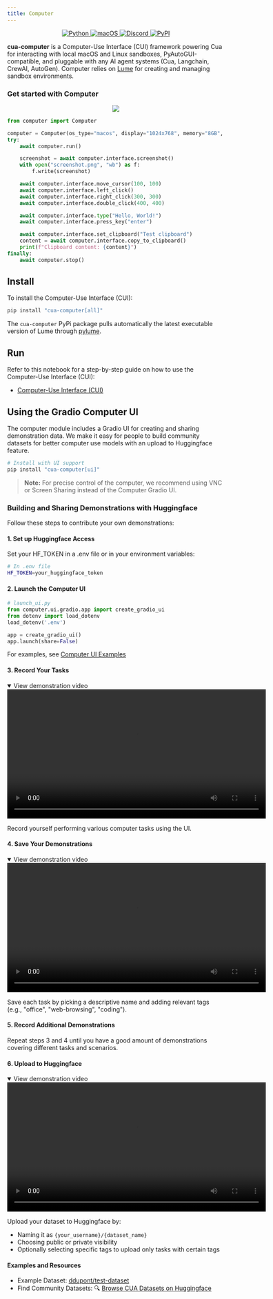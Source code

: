 ```yaml
---
title: Computer
---
```


<div
  align="center"
  style={{
    display: 'flex',
    gap: '10px',
    margin: '0 auto',
    width: '100%',
    justifyContent: 'center',
  }}
>
  <a href="#">
    <img
      src="https://img.shields.io/badge/Python-333333?logo=python&logoColor=white&labelColor=333333"
      alt="Python"
    />
  </a>
  <a href="#">
    <img
      src="https://img.shields.io/badge/macOS-000000?logo=apple&logoColor=F0F0F0"
      alt="macOS"
    />
  </a>
  <a href="https://discord.com/invite/mVnXXpdE85">
    <img
      src="https://img.shields.io/badge/Discord-%235865F2.svg?&logo=discord&logoColor=white"
      alt="Discord"
    />
  </a>
  <a href="https://pypi.org/project/cua-computer/">
    <img
      src="https://img.shields.io/pypi/v/cua-computer?color=333333"
      alt="PyPI"
    />
  </a>
</div>

**cua-computer** is a Computer-Use Interface (CUI) framework powering Cua for interacting with local macOS and Linux sandboxes, PyAutoGUI-compatible, and pluggable with any AI agent systems (Cua, Langchain, CrewAI, AutoGen). Computer relies on [Lume](https://github.com/trycua/lume) for creating and managing sandbox environments.

### Get started with Computer

<div align="center">
  <img src="/img/computer.png" />
</div>

```python
from computer import Computer

computer = Computer(os_type="macos", display="1024x768", memory="8GB", cpu="4")
try:
    await computer.run()

    screenshot = await computer.interface.screenshot()
    with open("screenshot.png", "wb") as f:
        f.write(screenshot)

    await computer.interface.move_cursor(100, 100)
    await computer.interface.left_click()
    await computer.interface.right_click(300, 300)
    await computer.interface.double_click(400, 400)

    await computer.interface.type("Hello, World!")
    await computer.interface.press_key("enter")

    await computer.interface.set_clipboard("Test clipboard")
    content = await computer.interface.copy_to_clipboard()
    print(f"Clipboard content: {content}")
finally:
    await computer.stop()
```

## Install

To install the Computer-Use Interface (CUI):

```bash
pip install "cua-computer[all]"
```

The `cua-computer` PyPi package pulls automatically the latest executable version of Lume through [pylume](https://github.com/trycua/pylume).

## Run

Refer to this notebook for a step-by-step guide on how to use the Computer-Use Interface (CUI):

- [Computer-Use Interface (CUI)](https://github.com/trycua/cua/tree/main/notebooks/samples/computer_nb.ipynb)

## Using the Gradio Computer UI

The computer module includes a Gradio UI for creating and sharing demonstration data. We make it easy for people to build community datasets for better computer use models with an upload to Huggingface feature.

```bash
# Install with UI support
pip install "cua-computer[ui]"
```

> **Note:** For precise control of the computer, we recommend using VNC or Screen Sharing instead of the Computer Gradio UI.

### Building and Sharing Demonstrations with Huggingface

Follow these steps to contribute your own demonstrations:

#### 1. Set up Huggingface Access

Set your HF_TOKEN in a .env file or in your environment variables:

```bash
# In .env file
HF_TOKEN=your_huggingface_token
```

#### 2. Launch the Computer UI

```python
# launch_ui.py
from computer.ui.gradio.app import create_gradio_ui
from dotenv import load_dotenv
load_dotenv('.env')

app = create_gradio_ui()
app.launch(share=False)
```

For examples, see [Computer UI Examples](https://github.com/trycua/cua/tree/main/examples/computer_ui_examples.py)

#### 3. Record Your Tasks

<details open>
  <summary>View demonstration video</summary>
  <video
    src="https://github.com/user-attachments/assets/de3c3477-62fe-413c-998d-4063e48de176"
    controls
    width="600"
  ></video>
</details>

Record yourself performing various computer tasks using the UI.

#### 4. Save Your Demonstrations

<details open>
  <summary>View demonstration video</summary>
  <video
    src="https://github.com/user-attachments/assets/5ad1df37-026a-457f-8b49-922ae805faef"
    controls
    width="600"
  ></video>
</details>

Save each task by picking a descriptive name and adding relevant tags (e.g., "office", "web-browsing", "coding").

#### 5. Record Additional Demonstrations

Repeat steps 3 and 4 until you have a good amount of demonstrations covering different tasks and scenarios.

#### 6. Upload to Huggingface

<details open>
  <summary>View demonstration video</summary>
  <video
    src="https://github.com/user-attachments/assets/c586d460-3877-4b5f-a736-3248886d2134"
    controls
    width="600"
  ></video>
</details>

Upload your dataset to Huggingface by:

- Naming it as `{your_username}/{dataset_name}`
- Choosing public or private visibility
- Optionally selecting specific tags to upload only tasks with certain tags

#### Examples and Resources

- Example Dataset: [ddupont/test-dataset](https://huggingface.co/datasets/ddupont/test-dataset)
- Find Community Datasets: 🔍 [Browse CUA Datasets on Huggingface](https://huggingface.co/datasets?other=cua)
